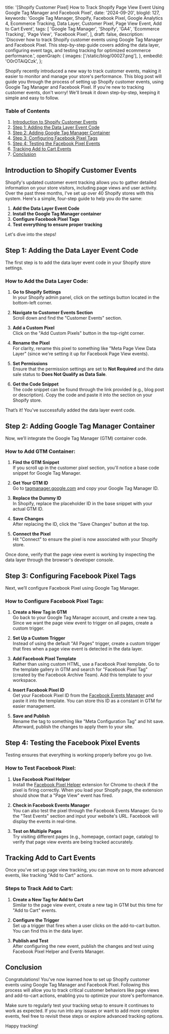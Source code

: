   title:
    '[Shopify Customer Pixel] How to Track Shopify Page View Event Using Google Tag Manager and Facebook Pixel',
  date: '2024-09-20',
  blogId: 127,
  keywords:
    'Google Tag Manager, Shopify, Facebook Pixel, Google Analytics 4, Ecommerce Tracking, Data Layer, Customer Pixel, Page View Event, Add to Cart Event',
  tags: [
    'Google Tag Manager',
    'Shopify',
    'GA4',
    'Ecommerce Tracking',
    'Page View',
    'Facebook Pixel',
  ],
  draft: false,
  description:
    'Discover how to track Shopify customer events using Google Tag Manager and Facebook Pixel. This step-by-step guide covers adding the data layer, configuring event tags, and testing tracking for optimized ecommerce performance.',
  openGraph: {
    images: ['/static/blog/00027.png'],
  },
  embedId: 'O0rOTAiQCzk',
};

<BlogHeader metadata={metadata} />

Shopify recently introduced a new way to track customer events, making it easier to monitor and manage your store's performance. This blog post will guide you through the process of setting up Shopify customer events, using Google Tag Manager and Facebook Pixel. If you're new to tracking customer events, don't worry! We'll break it down step-by-step, keeping it simple and easy to follow.

### Table of Contents

1. [Introduction to Shopify Customer Events](#introduction-to-shopify-customer-events)
2. [Step 1: Adding the Data Layer Event Code](#step-1-adding-the-data-layer-event-code)
3. [Step 2: Adding Google Tag Manager Container](#step-2-adding-google-tag-manager-container)
4. [Step 3: Configuring Facebook Pixel Tags](#step-3-configuring-facebook-pixel-tags)
5. [Step 4: Testing the Facebook Pixel Events](#step-4-testing-the-facebook-pixel-events)
6. [Tracking Add to Cart Events](#tracking-add-to-cart-events)
7. [Conclusion](#conclusion)

## Introduction to Shopify Customer Events

Shopify's updated customer event tracking allows you to gather detailed information on your store visitors, including page views and user activity. Over the past three months, I've set up over 40 Shopify stores with this system. Here's a simple, four-step guide to help you do the same:

1. **Add the Data Layer Event Code**
2. **Install the Google Tag Manager container**
3. **Configure Facebook Pixel Tags**
4. **Test everything to ensure proper tracking**

Let's dive into the steps!

## Step 1: Adding the Data Layer Event Code

The first step is to add the data layer event code in your Shopify store settings.

### How to Add the Data Layer Code:

1. **Go to Shopify Settings**  
   In your Shopify admin panel, click on the settings button located in the bottom-left corner.

2. **Navigate to Customer Events Section**  
   Scroll down and find the "Customer Events" section.

3. **Add a Custom Pixel**  
   Click on the "Add Custom Pixels" button in the top-right corner.

4. **Rename the Pixel**  
   For clarity, rename this pixel to something like "Meta Page View Data Layer" (since we're setting it up for Facebook Page View events).

5. **Set Permissions**  
   Ensure that the permission settings are set to **Not Required** and the data sale status to **Does Not Qualify as Data Sale**.

6. **Get the Code Snippet**  
   The code snippet can be found through the link provided (e.g., blog post or description). Copy the code and paste it into the section on your Shopify store.

<DataLayerCodeBlock fileName="page_view.js" />

That’s it! You've successfully added the data layer event code.

## Step 2: Adding Google Tag Manager Container

Now, we’ll integrate the Google Tag Manager (GTM) container code.

### How to Add GTM Container:

1. **Find the GTM Snippet**  
   If you scroll up in the customer pixel section, you'll notice a base code snippet for Google Tag Manager.

2. **Get Your GTM ID**  
   Go to [tagmanager.google.com](https://tagmanager.google.com) and copy your Google Tag Manager ID.

3. **Replace the Dummy ID**  
   In Shopify, replace the placeholder ID in the base snippet with your actual GTM ID.

4. **Save Changes**  
   After replacing the ID, click the "Save Changes" button at the top.

5. **Connect the Pixel**  
   Hit "Connect" to ensure the pixel is now associated with your Shopify store.

Once done, verify that the page view event is working by inspecting the data layer through the browser's developer console.

## Step 3: Configuring Facebook Pixel Tags

Next, we’ll configure Facebook Pixel using Google Tag Manager.

### How to Configure Facebook Pixel Tags:

1. **Create a New Tag in GTM**  
   Go back to your Google Tag Manager account, and create a new tag. Since we want the page view event to trigger on all pages, create a custom trigger.

2. **Set Up a Custom Trigger**  
   Instead of using the default "All Pages" trigger, create a custom trigger that fires when a page view event is detected in the data layer.

3. **Add Facebook Pixel Template**  
   Rather than using custom HTML, use a Facebook Pixel template. Go to the template gallery in GTM and search for "Facebook Pixel Tag" (created by the Facebook Archive Team). Add this template to your workspace.

4. **Insert Facebook Pixel ID**  
   Get your Facebook Pixel ID from the [Facebook Events Manager](https://business.facebook.com/events_manager) and paste it into the template. You can store this ID as a constant in GTM for easier management.

5. **Save and Publish**  
   Rename the tag to something like "Meta Configuration Tag" and hit save. Afterward, publish the changes to apply them to your site.

## Step 4: Testing the Facebook Pixel Events

Testing ensures that everything is working properly before you go live.

### How to Test Facebook Pixel:

1. **Use Facebook Pixel Helper**  
   Install the [Facebook Pixel Helper](https://chrome.google.com/webstore/detail/facebook-pixel-helper/fdgfkebogiimcoedlicjlajpkdmockpc) extension for Chrome to check if the pixel is firing correctly. When you load your Shopify page, the extension should show that a "Page View" event has fired.

2. **Check in Facebook Events Manager**  
   You can also test the pixel through the Facebook Events Manager. Go to the "Test Events" section and input your website's URL. Facebook will display the events in real-time.

3. **Test on Multiple Pages**  
   Try visiting different pages (e.g., homepage, contact page, catalog) to verify that page view events are being tracked accurately.

## Tracking Add to Cart Events

Once you’ve set up page view tracking, you can move on to more advanced events, like tracking "Add to Cart" actions.

### Steps to Track Add to Cart:

1. **Create a New Tag for Add to Cart**  
   Similar to the page view event, create a new tag in GTM but this time for "Add to Cart" events.

2. **Configure the Trigger**  
   Set up a trigger that fires when a user clicks on the add-to-cart button. You can find this in the data layer.

3. **Publish and Test**  
   After configuring the new event, publish the changes and test using Facebook Pixel Helper and Events Manager.

## Conclusion

Congratulations! You've now learned how to set up Shopify customer events using Google Tag Manager and Facebook Pixel. Following this process will allow you to track critical customer behaviors like page views and add-to-cart actions, enabling you to optimize your store's performance.

Make sure to regularly test your tracking setup to ensure it continues to work as expected. If you run into any issues or want to add more complex events, feel free to revisit these steps or explore advanced tracking options.

Happy tracking!
